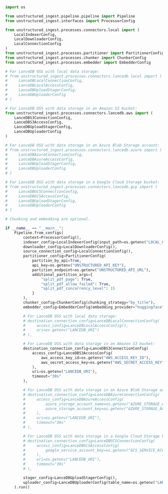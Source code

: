 ```python Python Ingest
import os

from unstructured_ingest.pipeline.pipeline import Pipeline
from unstructured_ingest.interfaces import ProcessorConfig

from unstructured_ingest.processes.connectors.local import (
    LocalIndexerConfig,
    LocalDownloaderConfig,
    LocalConnectionConfig
)
from unstructured_ingest.processes.partitioner import PartitionerConfig
from unstructured_ingest.processes.chunker import ChunkerConfig
from unstructured_ingest.processes.embedder import EmbedderConfig

# For LanceDB OSS with local data storage:
# from unstructured_ingest.processes.connectors.lancedb.local import (
#     LanceDBLocalConnectionConfig,
#     LanceDBLocalAccessConfig,
#     LanceDBUploadStagerConfig,
#     LanceDBUploaderConfig
# )

# For LanceDB OSS with data storage in an Amazon S3 bucket:
from unstructured_ingest.processes.connectors.lancedb.aws import (
    LanceDBS3ConnectionConfig,
    LanceDBS3AccessConfig,
    LanceDBUploadStagerConfig,
    LanceDBUploaderConfig
)

# For LanceDB OSS with data storage in an Azure Blob Storage account:
# from unstructured_ingest.processes.connectors.lancedb.azure import (
#     LanceDBAzureConnectionConfig,
#     LanceDBAzureAccessConfig,
#     LanceDBUploadStagerConfig,
#     LanceDBUploaderConfig
# )

# For LanceDB OSS with data storage in a Google Cloud Storage bucket:
# from unstructured_ingest.processes.connectors.lancedb.gcp import (
#     LanceDBGCSConnectionConfig,
#     LanceDBGCSAccessConfig,
#     LanceDBUploadStagerConfig,
#     LanceDBUploaderConfig
# )

# Chunking and embedding are optional.

if __name__ == "__main__":
    Pipeline.from_configs(
        context=ProcessorConfig(),
        indexer_config=LocalIndexerConfig(input_path=os.getenv("LOCAL_FILE_INPUT_DIR")),
        downloader_config=LocalDownloaderConfig(),
        source_connection_config=LocalConnectionConfig(),
        partitioner_config=PartitionerConfig(
            partition_by_api=True,
            api_key=os.getenv("UNSTRUCTURED_API_KEY"),
            partition_endpoint=os.getenv("UNSTRUCTURED_API_URL"),
            additional_partition_args={
                "split_pdf_page": True,
                "split_pdf_allow_failed": True,
                "split_pdf_concurrency_level": 15
            }
        ),
        chunker_config=ChunkerConfig(chunking_strategy="by_title"),
        embedder_config=EmbedderConfig(embedding_provider="huggingface"),

        # For LanceDB OSS with local data storage:
        # destination_connection_config=LanceDBLocalConnectionConfig(
        #     access_config=LanceDBLocalAccessConfig(),
        #     uri=os.getenv("LANCEDB_URI")
        # ),

        # For LanceDB OSS with data storage in an Amazon S3 bucket:
        destination_connection_config=LanceDBS3ConnectionConfig(
            access_config=LanceDBS3AccessConfig(
                aws_access_key_id=os.getenv("AWS_ACCESS_KEY_ID"),
                aws_secret_access_key=os.getenv("AWS_SECRET_ACCESS_KEY")
            ),
            uri=os.getenv("LANCEDB_URI"),
            timeout="30s"
        ),

        # For LanceDB OSS with data storage in an Azure Blob Storage account:
        # destination_connection_config=LanceDBAzureConnectionConfig(
        #     access_config=LanceDBAzureAccessConfig(
        #         azure_storage_account_name=os.getenv("AZURE_STORAGE_ACCOUNT_NAME"),
        #         azure_storage_account_key=os.getenv("AZURE_STORAGE_ACCOUNT_KEY")
        #     ),
        #     uri=os.getenv("LANCEDB_URI"),
        #     timeout="30s"
        # ),

        # For LanceDB OSS with data storage in a Google Cloud Storage bucket:
        # destination_connection_config=LanceDBGCSConnectionConfig(
        #     access_config=LanceDBGCSAccessConfig(
        #         google_service_account_key=os.getenv("GCS_SERVICE_ACCOUNT_KEY")
        #     ),
        #     uri=os.getenv("LANCEDB_URI"),
        #     timeout="30s"
        # ),

        stager_config=LanceDBUploadStagerConfig(),
        uploader_config=LanceDBUploaderConfig(table_name=os.getenv("LANCEDB_TABLE"))
    ).run()
```